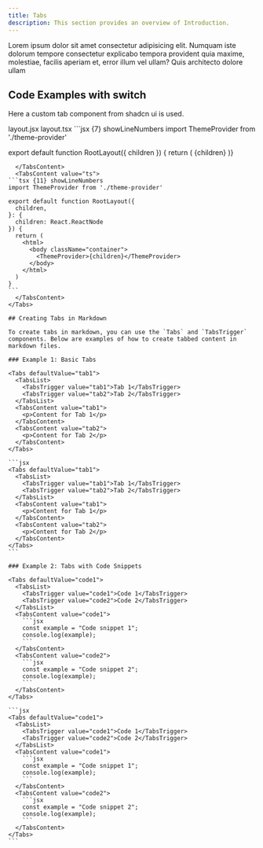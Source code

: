 ```yaml
---
title: Tabs
description: This section provides an overview of Introduction.
---
```


Lorem ipsum dolor sit amet consectetur adipisicing elit. Numquam iste dolorum tempore consectetur explicabo tempora provident quia maxime, molestiae, facilis aperiam et, error illum vel ullam? Quis architecto dolore ullam

## Code Examples with switch

Here a custom tab component from shadcn ui is used.

<Tabs defaultValue="js" className="pt-5 pb-1">
  <TabsList className="">
    <TabsTrigger value="js">layout.jsx</TabsTrigger>
    <TabsTrigger value="ts">layout.tsx</TabsTrigger>
  </TabsList>
  <TabsContent value="js">
  ```jsx {7} showLineNumbers
import ThemeProvider from './theme-provider'
 
export default function RootLayout({ children }) {
  return (
    <html>
      <body className="container">
        <ThemeProvider>{children}</ThemeProvider>
      </body>
    </html>
  )}
````
  </TabsContent>
  <TabsContent value="ts">
```tsx {11} showLineNumbers
import ThemeProvider from './theme-provider'
 
export default function RootLayout({
  children,
}: {
  children: React.ReactNode
}) {
  return (
    <html>
      <body className="container">
        <ThemeProvider>{children}</ThemeProvider>
      </body>
    </html>
  )
}
```
  </TabsContent>
</Tabs>

## Creating Tabs in Markdown

To create tabs in markdown, you can use the `Tabs` and `TabsTrigger` components. Below are examples of how to create tabbed content in markdown files.

### Example 1: Basic Tabs

<Tabs defaultValue="tab1">
  <TabsList>
    <TabsTrigger value="tab1">Tab 1</TabsTrigger>
    <TabsTrigger value="tab2">Tab 2</TabsTrigger>
  </TabsList>
  <TabsContent value="tab1">
    <p>Content for Tab 1</p>
  </TabsContent>
  <TabsContent value="tab2">
    <p>Content for Tab 2</p>
  </TabsContent>
</Tabs>

```jsx
<Tabs defaultValue="tab1">
  <TabsList>
    <TabsTrigger value="tab1">Tab 1</TabsTrigger>
    <TabsTrigger value="tab2">Tab 2</TabsTrigger>
  </TabsList>
  <TabsContent value="tab1">
    <p>Content for Tab 1</p>
  </TabsContent>
  <TabsContent value="tab2">
    <p>Content for Tab 2</p>
  </TabsContent>
</Tabs>
```

### Example 2: Tabs with Code Snippets

<Tabs defaultValue="code1">
  <TabsList>
    <TabsTrigger value="code1">Code 1</TabsTrigger>
    <TabsTrigger value="code2">Code 2</TabsTrigger>
  </TabsList>
  <TabsContent value="code1">
    ```jsx
    const example = "Code snippet 1";
    console.log(example);
    ```
  </TabsContent>
  <TabsContent value="code2">
    ```jsx
    const example = "Code snippet 2";
    console.log(example);
    ```
  </TabsContent>
</Tabs>

```jsx
<Tabs defaultValue="code1">
  <TabsList>
    <TabsTrigger value="code1">Code 1</TabsTrigger>
    <TabsTrigger value="code2">Code 2</TabsTrigger>
  </TabsList>
  <TabsContent value="code1">
    ```jsx
    const example = "Code snippet 1";
    console.log(example);
    ```
  </TabsContent>
  <TabsContent value="code2">
    ```jsx
    const example = "Code snippet 2";
    console.log(example);
    ```
  </TabsContent>
</Tabs>
```
